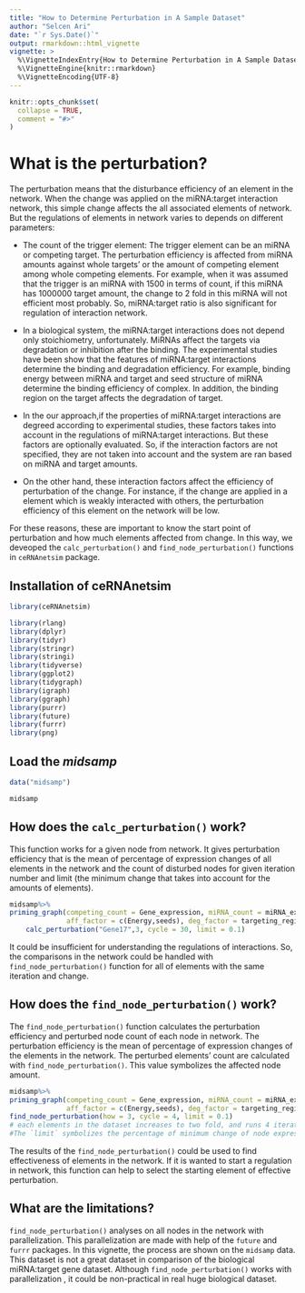```yaml
---
title: "How to Determine Perturbation in A Sample Dataset"
author: "Selcen Ari"
date: "`r Sys.Date()`"
output: rmarkdown::html_vignette
vignette: >
  %\VignetteIndexEntry{How to Determine Perturbation in A Sample Dataset}
  %\VignetteEngine{knitr::rmarkdown}
  %\VignetteEncoding{UTF-8}
---
```


```r
knitr::opts_chunk$set(
  collapse = TRUE,
  comment = "#>"
)
```

# What is the perturbation?

The perturbation means that the disturbance efficiency of an element in the network. When the change was applied on the miRNA:target interaction network, this simple change affects the all associated elements of network. But the regulations of elements in network varies to depends on different parameters:

- The count of the trigger element: The trigger element can be an miRNA or competing target. The perturbation efficiency is affected from miRNA amounts against whole targets' or the amount of competing element among whole competing elements. For example, when it was assumed that the trigger is an miRNA with 1500 in terms of count, if this miRNA has 1000000 target amount, the change to 2 fold in this miRNA will not efficient most probably. So, miRNA:target ratio is also significant for regulation of interaction network.

- In a biological system, the miRNA:target interactions does not depend only stoichiometry, unfortunately. MiRNAs affect the targets via degradation or inhibition after the binding. The experimental studies have been show that the features of miRNA:target interactions determine the binding and degradation efficiency. For example, binding energy between miRNA and target and seed structure of miRNA determine the binding efficiency of complex. In addition, the binding region on the target affects the degradation of target. 

- In the our approach,if the properties of miRNA:target interactions are degreed according to experimental studies, these factors takes into account in the regulations of miRNA:target interactions. But these factors are optionally evaluated. So, if the interaction factors are not specified, they are not taken into account and the system are ran based on miRNA and target amounts.

- On the other hand, these interaction factors affect the efficiency of perturbation of the change. For instance, if the change are applied in a element which is weakly interacted with others, the perturbation efficiency of this element on the network will be low.

For these reasons, these are important to know the start point of perturbation and how much elements affected from change. In this way, we deveoped the `calc_perturbation()` and `find_node_perturbation()` functions in `ceRNAnetsim` package.

## Installation of ceRNAnetsim

```r
library(ceRNAnetsim)
```

```r
library(rlang)
library(dplyr)
library(tidyr)
library(stringr)
library(stringi)
library(tidyverse)
library(ggplot2)
library(tidygraph)
library(igraph)
library(ggraph)
library(purrr)
library(future)
library(furrr)
library(png)
```

## Load the *midsamp*

```r
data("midsamp")

midsamp
```

## How does the `calc_perturbation()` work?

This function works for a given node from network. It gives perturbation efficiency that is the mean of percentage of expression changes of all elements in the network and the count of disturbed nodes for given iteration number and limit (the minimum change that takes into account for the amounts of elements). 

```r
midsamp%>%
priming_graph(competing_count = Gene_expression, miRNA_count = miRNA_expression, 
              aff_factor = c(Energy,seeds), deg_factor = targeting_region)%>%
    calc_perturbation("Gene17",3, cycle = 30, limit = 0.1)
```

It could be insufficient for understanding the regulations of interactions. So, the comparisons in the network could be handled with `find_node_perturbation()` function for all of elements with the same iteration and change.

## How does the `find_node_perturbation()` work?

The `find_node_perturbation()` function calculates the perturbation efficiency and perturbed node count of each node in network. The perturbation efficiency is the mean of percentage of expression changes of the elements in the network. The perturbed elements' count are calculated with `find_node_perturbation()`. This value symbolizes the affected node amount. 

```r
midsamp%>%
priming_graph(competing_count = Gene_expression, miRNA_count = miRNA_expression, 
              aff_factor = c(Energy,seeds), deg_factor = targeting_region)%>%
find_node_perturbation(how = 3, cycle = 4, limit = 0.1) 
# each elements in the dataset increases to two fold, and runs 4 iteration. 
#The `limit` symbolizes the percentage of minimum change of node expressions.

```

The results of the `find_node_perturbation()` could be used to find effectiveness of elements in the network. If it is wanted to start a regulation in network, this function can help to select the starting element of effective perturbation.

## What are the limitations?

`find_node_perturbation()` analyses on all nodes in the network with parallelization. This parallelization are made with help of the `future` and `furrr` packages. In this vignette, the process are shown on the `midsamp` data. This dataset is not a great dataset in comparison of the biological miRNA:target gene dataset. Although `find_node_perturbation()` works with parallelization , it could be non-practical in real huge biological dataset. 

